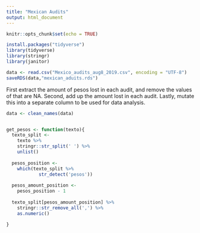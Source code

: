 ```yaml
---
title: "Mexican Audits"
output: html_document
---
```


```r
knitr::opts_chunk$set(echo = TRUE)

install.packages("tidyverse")
library(tidyverse)
library(stringr)
library(janitor)
```


```r

data <- read.csv("Mexico_audits_aug8_2019.csv", encoding = "UTF-8")
saveRDS(data,"mexican_aduits.rds")
```

First extract the amount of pesos lost in each audit, and remove the values of that are NA. Second, add up the amount lost in each audit. Lastly, mutate this into a separate column to be used for data analysis.


```r
data <- clean_names(data)


get_pesos <- function(texto){
  texto_split <-
    texto %>%
    stringr::str_split(' ') %>%
    unlist()
 
  pesos_position <-
    which(texto_split %>%
            str_detect('pesos'))
 
  pesos_amount_position <-
    pesos_position - 1
 
  texto_split[pesos_amount_position] %>%
    stringr::str_remove_all(',') %>%
    as.numeric()

}



```